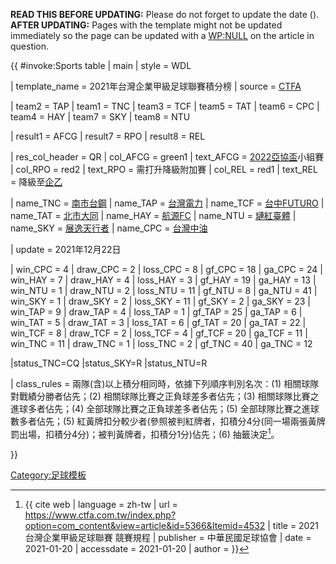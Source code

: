 <noinclude>'''READ THIS BEFORE UPDATING:''' Please do not forget to update the date ({{para|update}}).<br />'''AFTER UPDATING:''' Pages with the template might not be updated immediately so the page can be updated with a [[WP:NULL]] on the article in question.</noinclude>

{{ #invoke:Sports table | main | style = WDL

| template_name = 2021年台灣企業甲級足球聯賽積分榜
| source = [https://www.ctfa.com.tw/ CTFA]

<!--Update team positions here-->

| team2 = TAP | team1 = TNC | team3 = TCF | team5 = TAT | team6 = CPC | team4 = HAY | team7 = SKY | team8 = NTU

<!--Update team qualifications here (defined below)-->

| result1 = AFCG | result7 = RPO | result8 = REL

<!--Qualification and relegation column definitions-->

| res_col_header = QR
| col_AFCG = green1 
| text_AFCG = [[2022年亞洲足協盃|2022亞協盃]]小組賽
| col_RPO = red2    
| text_RPO = 需打升降級附加賽
| col_REL = red1    
| text_REL = 降級至[[台灣乙級足球聯賽|企乙]]

<!--Team definitions (wikilinks in table)-->

| name_TNC = [[台南市足球隊|南市台鋼]]
| name_TAP = [[台電足球隊|台灣電力]]
| name_TCF = [[台中Futuro|台中FUTURO]]
| name_TAT = [[大同足球隊|北市大同]]
| name_HAY = [[航源足球隊|航源FC]]
| name_NTU = [[臺灣體大足球隊|璉紅臺體]]
| name_SKY = [[展逸天行者足球隊|展逸天行者]]
| name_CPC = [[台灣中油足球隊|台灣中油]]

<!--Update team results here and then (if needed) positions above. Don't forget to update the date (update parameter)-->

| update = 2021年12月22日

| win_CPC = 4 | draw_CPC = 2 | loss_CPC = 8 | gf_CPC = 18 | ga_CPC = 24 <!--CPC FC-->
| win_HAY = 7 | draw_HAY = 4 | loss_HAY = 3 | gf_HAY = 19 | ga_HAY = 13 <!--Hang Yuen-->
| win_NTU = 1 | draw_NTU = 2 | loss_NTU = 11 | gf_NTU = 8 | ga_NTU = 41 <!--NTUS-->
| win_SKY = 1 | draw_SKY = 2 | loss_SKY = 11 | gf_SKY = 2 | ga_SKY = 23 <!--Flight Skywalkers-->
| win_TAP = 9 | draw_TAP = 4 | loss_TAP = 1 | gf_TAP = 25 | ga_TAP = 6 <!--Taipower-->
| win_TAT = 5 | draw_TAT = 3 | loss_TAT = 6 | gf_TAT = 20 | ga_TAT = 22 <!--Tatung-->
| win_TCF = 8 | draw_TCF = 2 | loss_TCF = 4 | gf_TCF = 20 | ga_TCF = 11 <!--Taichung FUTURO-->
| win_TNC = 11 | draw_TNC = 1 | loss_TNC = 2 | gf_TNC = 40 | ga_TNC = 12 <!--Taiwan Steel-->


<!--Status-->
|status_TNC=CQ |status_SKY=R |status_NTU=R
<!--Table settings and rules-->

| class_rules = 兩隊(含)以上積分相同時，依據下列順序判別名次：(1) 相關球隊對戰績分勝者佔先；(2) 相關球隊比賽之正負球差多者佔先；(3) 相關球隊比賽之進球多者佔先；(4) 全部球隊比賽之正負球差多者佔先；(5) 全部球隊比賽之進球數多者佔先；(5) 紅黃牌扣分較少者(參照被判紅牌者，扣積分4分(同一場兩張黃牌罰出場，扣積分4分)；被判黃牌者，扣積分1分)佔先；(6) 抽籤決定<ref> {{ cite web | language = zh-tw | url = https://www.ctfa.com.tw/index.php?option=com_content&view=article&id=5366&Itemid=4532 | title = 2021台灣企業甲級足球聯賽 競賽規程 | publisher = 中華民國足球協會 | date = 2021-01-20 | accessdate = 2021-01-20 | author = }}</ref>。

}}

<noinclude>

{{documentation}}

{{Template reference list}}

[[Category:足球模板]]

</noinclude>
